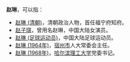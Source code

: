 '''赵琳'''，可以指：
*[[赵琳_(清朝)|赵琳 (清朝)]]，清朝政治人物，首任福宁府知府。
*[[赵子琪|赵子琪]]，曾用名赵琳，中国大陆女演员。
*[[赵琳_(足球运动员)|赵琳 (足球运动员)]]，中国大陆足球运动员。
*[[赵琳_(1964年)|赵琳 (1964年)]]，[[宿州市|宿州市]]人大常委会主任。
*[[赵琳_(1968年)|赵琳 (1968年)]]，[[哈尔滨理工大学|哈尔滨理工大学]]党委书记。
{{Disambig|L琳|Cat=二字赵姓人名消歧义}}